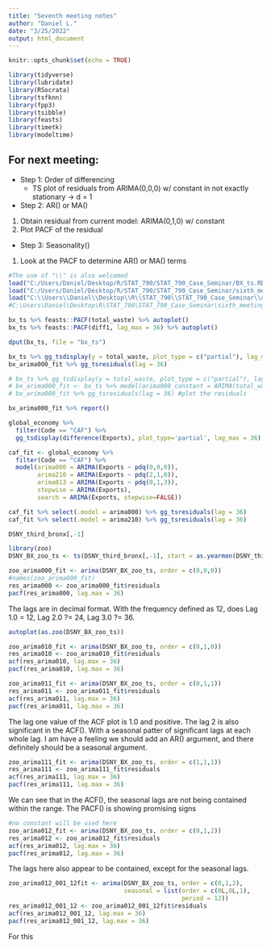 ```yaml
---
title: "Seventh meeting notes"
author: "Daniel L."
date: "3/25/2022"
output: html_document
---
```


```r
knitr::opts_chunk$set(echo = TRUE)
```

```r
library(tidyverse)
library(lubridate)
library(RSocrata)
library(tsfknn)
library(fpp3)
library(tsibble)
library(feasts)
library(timetk)
library(modeltime)
```


## For next meeting:
- Step 1: Order of differencing
  + TS plot of residuals from ARIMA(0,0,0) w/ constant in not exactly stationary -> d = 1
  
- Step 2: AR() or MA()
1. Obtain residual from current model: ARIMA(0,1,0) w/ constant
2. Plot PACF of the residual

- Step 3: Seasonality()
1. Look at the PACF to determine AR() or MA() terms

```r
#The use of "\\" is also welcomed
load("C:/Users/Daniel/Desktop/R/STAT_790/STAT_790_Case_Seminar/BX_ts.RData")
load("C:/Users/Daniel/Desktop/R/STAT_790/STAT_790_Case_Seminar/sixth_meeting_documents/meeting_6.RDATA")
load("C:\\Users\\Daniel\\Desktop\\R\\STAT_790\\STAT_790_Case_Seminar\\data_prep.Rdata")
#C:\Users\Daniel\Desktop\R\STAT_790\STAT_790_Case_Seminar\sixth_meeting_documents\meeting_6.RData
```

```r
bx_ts %>% feasts::PACF(total_waste) %>% autoplot()
bx_ts %>% feasts::PACF(diff1, lag_max = 36) %>% autoplot()
```

```r
dput(bx_ts, file = "bx_ts")
```


```r
bx_ts %>% gg_tsdisplay(y = total_waste, plot_type = c("partial"), lag_max = 36)
bx_arima000_fit %>% gg_tsresiduals(lag = 36)
```
```r
# bx_ts %>% gg_tsdisplay(y = total_waste, plot_type = c("partial"), lag_max = 36) #plot the timeseries
# bx_arima000_fit <- bx_ts %>% model(arima000_constant = ARIMA(total_waste ~ 1 + pdq(0,0,0))) #create the ARIMA model
# bx_arima000_fit %>% gg_tsresiduals(lag = 36) #plot the residuals
```


```r
bx_arima000_fit %>% report()
```

```r
global_economy %>%
  filter(Code == "CAF") %>%
  gg_tsdisplay(difference(Exports), plot_type='partial', lag_max = 36)

caf_fit <- global_economy %>%
  filter(Code == "CAF") %>%
  model(arima000 = ARIMA(Exports ~ pdq(0,0,0)),
        arima210 = ARIMA(Exports ~ pdq(2,1,0)),
        arima013 = ARIMA(Exports ~ pdq(0,1,3)),
        stepwise = ARIMA(Exports),
        search = ARIMA(Exports, stepwise=FALSE))

caf_fit %>% select(.model = arima000) %>% gg_tsresiduals(lag = 36)
caf_fit %>% select(.model = arima210) %>% gg_tsresiduals(lag = 36)
```

```r
DSNY_third_bronx[,-1]
```

```r
library(zoo)
DSNY_BX_zoo_ts <- ts(DSNY_third_bronx[,-1], start = as.yearmon(DSNY_third_bronx$month)[1], frequency = 12)

zoo_arima000_fit <- arima(DSNY_BX_zoo_ts, order = c(0,0,0))
#names(zoo_arima000_fit)
res_arima000 <- zoo_arima000_fit$residuals
pacf(res_arima000, lag.max = 36)
```

The lags are in decimal format. With the frequency defined as 12, does Lag 1.0 = 12, Lag 2.0 ?= 24, Lag 3.0 ?= 36. 

```r
autoplot(as.zoo(DSNY_BX_zoo_ts))
```
```r
zoo_arima010_fit <- arima(DSNY_BX_zoo_ts, order = c(0,1,0))
res_arima010 <- zoo_arima010_fit$residuals
acf(res_arima010, lag.max = 36)
pacf(res_arima010, lag.max = 36)
```


```r
zoo_arima011_fit <- arima(DSNY_BX_zoo_ts, order = c(0,1,1))
res_arima011 <- zoo_arima011_fit$residuals
acf(res_arima011, lag.max = 36)
pacf(res_arima011, lag.max = 36)
```

The lag one value of the ACF plot is 1.0 and positive. The lag 2 is also significant in the ACF(). With a seasonal patter of significant lags at each whole lag. I am have a feeling we should add an AR() argument, and there definitely should be a seasonal argument.

```r
zoo_arima111_fit <- arima(DSNY_BX_zoo_ts, order = c(1,1,1))
res_arima111 <- zoo_arima111_fit$residuals
acf(res_arima111, lag.max = 36)
pacf(res_arima111, lag.max = 36)
```

We can see that in the ACF(), the seasonal lags are not being contained within the range. The PACF() is showing promising signs

```r
#no constant will be used here
zoo_arima012_fit <- arima(DSNY_BX_zoo_ts, order = c(0,1,2))
res_arima012 <- zoo_arima012_fit$residuals
acf(res_arima012, lag.max = 36)
pacf(res_arima012, lag.max = 36)
```

The lags here also appear to be contained, except for the seasonal lags. 

```r
zoo_arima012_001_12fit <- arima(DSNY_BX_zoo_ts, order = c(0,1,2),
                                seasonal = list(order = c(0L,0L,1), 
                                                period = 12))
res_arima012_001_12 <- zoo_arima012_001_12fit$residuals
acf(res_arima012_001_12, lag.max = 36)
pacf(res_arima012_001_12, lag.max = 36)
```

For this

